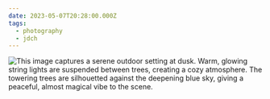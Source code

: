 ```yaml
---
date: 2023-05-07T20:28:00.000Z
tags:
  - photography
  - jdch
---
```

![This image captures a serene outdoor setting at dusk. Warm, glowing string lights are suspended between trees, creating a cozy atmosphere. The towering trees are silhouetted against the deepening blue sky, giving a peaceful, almost magical vibe to the scene.](/assets/photos/20230507-IMG_5854.jpg)
